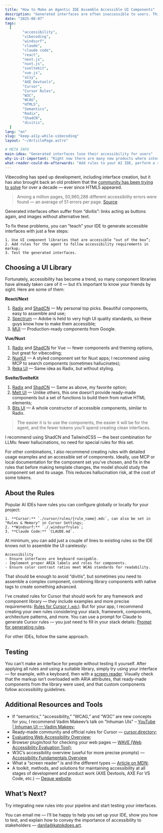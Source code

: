 ```yaml
---
title: "How to Make an Agentic IDE Assemble Accessible UI Components"
description: "Generated interfaces are often inaccessible to users. This article describes what you can do to bring back good interfaces without sacrificing development speed."
date: "2025-08-07"
tags:
  [
		"accessibility",
		"vibecoding",
		"windsurf",
		"claude",
		"claude code",
		"react",
		"next.js",
		"nuxt.js",
		"sveltekit",
		"vue.js",
		"a11y",
		"AXE Devtools",
		"Cursor",
		"Cursor Rules",
		"W3C",
		"WCAG",
		"HTML5",
		"Semantics",
		"Radix",
		"ShadCN",
		"divitis",
  ]
lang: "en"
slug: "keep-a11y-while-vibecoding"
layout: "~/ArticlePage.astro"

# META INFO
main-idea: "Generated interfaces lose their accessibility for users"
why-is-it-important: "Right now there are many new products where interfaces are generated by AI agents, and developers are once again forgetting that people will be using these interfaces in very different ways"
what-reader-could-do-afterwards: "Add rules to your AI IDE, perform a small audit, and test your interface"
---
```


Vibecoding has sped up development, including interface creation, but it has also brought back an old problem that the [community has been trying to solve](https://developer.mozilla.org/en-US/curriculum/core/semantic-html/) for over a decade — ever since HTML5 appeared.

> Among a million pages, 50,960,288 different accessibility errors were found — an average of 51 errors per page. [Source](https://webaim.org/projects/million/)

Generated interfaces often suffer from “divitis”: links acting as buttons again, and images without alternative text.

To fix these problems, you can "teach" your IDE to generate accessible interfaces with just a few steps:

	1. Use UI component libraries that are accessible “out of the box”;
	2. Add rules for the agent to follow accessibility requirements in markup;
	3. Test the generated interfaces.

## Choosing a UI Library

Fortunately, accessibility has become a trend, so many component libraries have already taken care of it — but it’s important to know your friends by sight. Here are some of them:

**React/Next**

1. [Radix](https://www.radix-ui.com/) and [ShadCN](https://ui.shadcn.com/) — My personal top picks. Beautiful components, easy to assemble and use;
2. [Spectrum](https://react-spectrum.adobe.com/react-spectrum/index.html) — Adobe is held to very high UI quality standards, so these guys know how to make them accessible;
3. [MUI](https://mui.com/) — Production-ready components from Google.

**Vue/Nuxt**

1. [Radix](https://www.radix-vue.com/) and [ShadCN](https://www.shadcn-vue.com/) for Vue — fewer components and theming options, but great for vibecoding;
2. [NuxtUI](https://ui.nuxt.com/) — A styled component set for Nuxt apps; I recommend using MCP to search components (sometimes hallucinates);
3. [Reka UI](https://reka-ui.com/) — Same idea as Radix, but without styling.

**Svelte/SvelteKit**

1. [Radix](https://radix-svelte.com/) and [ShadCN](https://www.shadcn-svelte.com/) — Same as above, my favorite option;
2. [Melt UI](https://www.melt-ui.com/) — Unlike others, this one doesn’t provide ready-made components but a set of functions to build them from native HTML elements;
3. [Bits UI](https://www.bits-ui.com/) — A whole constructor of accessible components, similar to Radix.

> The easier it is to use the components, the easier it will be for the agent, and the fewer tokens you’ll spend creating clean interfaces.

I recommend using ShadCN and TailwindCSS — the best combination for LLMs: fewer hallucinations, no need for special rules for this set.

For other combinations, I also recommend creating rules with detailed usage examples and an accessible set of components. Ideally, use MCP or local documentation for the component set you’ve chosen, and fix in the rules that before making template changes, the model should study the component set and its usage. This reduces hallucination risk, at the cost of some tokens.

## About the Rules

Popular AI IDEs have rules you can configure globally or locally for your project:

	1. **Cursor:** `./cursor/rules/{rule_name}.mdc`, can also be set in "Rules & Memory" in Cursor Settings;
	2. **Windsurf:** `./.windsurfrules`;
	3. **Claude Code:** `CLAUDE.md`.

At minimum, you can add just a couple of lines to existing rules so the IDE knows not to assemble the UI carelessly:

```text
Accessibility
- Ensure interfaces are keyboard navigable.
- Implement proper ARIA labels and roles for components.
- Ensure color contrast ratios meet WCAG standards for readability.
```

That should be enough to avoid “divitis”, but sometimes you need to assemble a complex component, combining library components with native tags to create something advanced.

I’ve created rules for Cursor that should work for any framework and component library — they include examples and more precise requirements: [Rules for Cursor (`.mdc`)](/docs/cursor-accessibility-rules.mdc). But for your app, I recommend creating your own rules considering your stack, framework, components, architecture patterns, and more. You can use a prompt for Claude to generate Cursor rules — you just need to fill in your stack details: [Prompt for generating rules](/docs/accessibility-rules-generator-prompt.md).

For other IDEs, follow the same approach.

## Testing

You can’t make an interface for people without testing it yourself. After applying all rules and using a suitable library, simply try using your interface — for example, with a keyboard, then with a [screen reader](https://developer.mozilla.org/en-US/docs/Glossary/Screen_reader). Visually check that the markup isn’t overloaded with ARIA attributes, that ready-made components from the library were used, and that custom components follow accessibility guidelines.

## Additional Resources and Tools

* If “semantics,” “accessibility,” “WCAG,” and “W3C” are new concepts for you, I recommend Vadim Makeev’s talk on “Inhuman UIs" – [YouTube | Inhuman UI — Vadim Makeev](https://www.youtube.com/watch?v=1N4t4xpXhmA);
* Ready-made community and official rules for Cursor — [cursor.directory](https://cursor.directory/rules);
* [Evaluating Web Accessibility Overview](https://www.w3.org/WAI/test-evaluate/);
* Browser plugin/tool for checking your web pages — [WAVE (Web Accessibility Evaluation Tool)](https://wave.webaim.org/extension/);
* W3C’s accessibility overview (useful for more precise prompts) — [Accessibility Fundamentals Overview](https://www.w3.org/WAI/fundamentals/)
* What a “screen reader” is and the different types — [Article on MDN](https://developer.mozilla.org/en-US/docs/Glossary/Screen_reader);
* A toolkit, methods, and solutions for maintaining accessibility at all stages of development and product work (AXE Devtools, AXE For VS Code, etc.) — [Deque website](https://www.deque.com/).

## What’s Next?

Try integrating new rules into your pipeline and start testing your interfaces.

You can email me — I’ll be happy to help you set up your IDE, show you how to test, and explain how to convey the importance of accessibility to stakeholders — [danila@katokdoes.art](mailto:danila@katokdoes.art).
